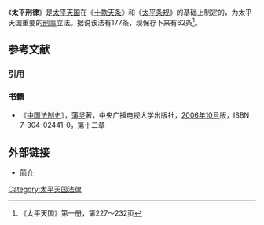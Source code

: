 《'''太平刑律'''》是[[太平天国|太平天国]]在《[[十款天条|十款天条]]》和《[[太平条规|太平条规]]》的基础上制定的，为太平天国重要的[[刑事|刑事]]立法。据说该法有177条，现保存下来有62条<ref>《太平天国》第一册，第227～232页</ref>。

== 参考文献 ==
=== 引用 ===
{{Reflist}}

=== 书籍 ===
* 《[[中国法制史|中国法制史]]》，[[蒲坚|蒲坚]]著，中央广播电视大学出版社，[[2006年10月|2006年10月]]版，ISBN 7-304-02441-0，第十二章

== 外部链接 ==
* [http://www.white-collar.net/02-lib/01-zg/03-guoxue/%E5%85%B6%E4%BB%96%E5%8E%86%E5%8F%B2%E4%B9%A6%E7%B1%8D/%E4%B8%93%E9%A2%98%E7%B1%BB/%E5%8E%86%E5%8F%B2/%E5%A4%AA%E5%B9%B3%E5%A4%A9%E5%9B%BD%E5%8F%B2/Resource/Book/Edu/JXCKS/TS010014/0045_ts010014.htm 简介]{{Wayback|url=http://www.white-collar.net/02-lib/01-zg/03-guoxue/%E5%85%B6%E4%BB%96%E5%8E%86%E5%8F%B2%E4%B9%A6%E7%B1%8D/%E4%B8%93%E9%A2%98%E7%B1%BB/%E5%8E%86%E5%8F%B2/%E5%A4%AA%E5%B9%B3%E5%A4%A9%E5%9B%BD%E5%8F%B2/Resource/Book/Edu/JXCKS/TS010014/0045_ts010014.htm |date=20070930044753 }}

[[Category:太平天国法律|Category:太平天国法律]]